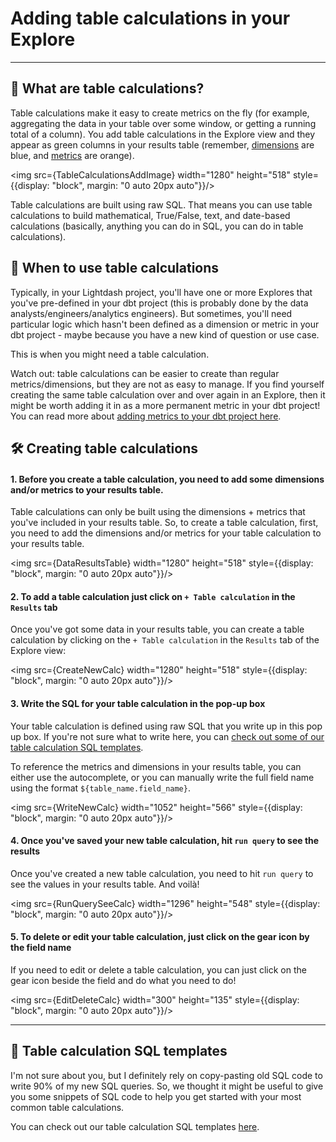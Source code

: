 
# Adding table calculations in your Explore

---

## 🧐 What are table calculations?

Table calculations make it easy to create metrics on the fly (for example, aggregating the data in your table over some window, or getting a running total of a column). You add table calculations in the Explore view and they appear as green columns in your results table (remember, [dimensions](https://docs.lightdash.com/references/dimensions) are blue, and [metrics](https://docs.lightdash.com/references/metrics) are orange).

<img src={TableCalculationsAddImage} width="1280" height="518" style={{display: "block", margin: "0 auto 20px auto"}}/>

Table calculations are built using raw SQL. That means you can use table calculations to build mathematical, True/False, text, and date-based calculations (basically, anything you can do in SQL, you can do in table calculations).

## 🧮 When to use table calculations

Typically, in your Lightdash project, you'll have one or more Explores that you've pre-defined in your dbt project (this is probably done by the data analysts/engineers/analytics engineers). But sometimes, you'll need particular logic which hasn't been defined as a dimension or metric in your dbt project - maybe because you have a new kind of question or use case.

This is when you might need a table calculation.

Watch out: table calculations can be easier to create than regular metrics/dimensions, but they are not as easy to manage. If you find yourself creating the same table calculation over and over again in an Explore, then it might be worth adding it in as a more permanent metric in your dbt project! You can read more about [adding metrics to your dbt project here](https://docs.lightdash.com/references/metrics).

## 🛠 Creating table calculations

#### 1. Before you create a table calculation, you need to add some dimensions and/or metrics to your results table.

Table calculations can only be built using the dimensions + metrics that you've included in your results table. So, to create a table calculation, first, you need to add the dimensions and/or metrics for your table calculation to your results table.

<img src={DataResultsTable} width="1280" height="518" style={{display: "block", margin: "0 auto 20px auto"}}/>

#### 2. To add a table calculation just click on `+ Table calculation` in the `Results` tab

Once you've got some data in your results table, you can create a table calculation by clicking on the `+ Table calculation` in the `Results` tab of the Explore view:

<img src={CreateNewCalc} width="1280" height="518" style={{display: "block", margin: "0 auto 20px auto"}}/>

#### 3. Write the SQL for your table calculation in the pop-up box

Your table calculation is defined using raw SQL that you write up in this pop up box. If you're not sure what to write here, you can [check out some of our table calculation SQL templates](#table-calculation-sql-templates).

To reference the metrics and dimensions in your results table, you can either use the autocomplete, or you can manually write the full field name using the format `${table_name.field_name}`.

<img src={WriteNewCalc} width="1052" height="566" style={{display: "block", margin: "0 auto 20px auto"}}/>

#### 4. Once you've saved your new table calculation, hit `run query` to see the results

Once you've created a new table calculation, you need to hit `run query` to see the values in your results table. And voilà!

<img src={RunQuerySeeCalc} width="1296" height="548" style={{display: "block", margin: "0 auto 20px auto"}}/>

#### 5. To delete or edit your table calculation, just click on the gear icon by the field name

If you need to edit or delete a table calculation, you can just click on the gear icon beside the field and do what you need to do!

<img src={EditDeleteCalc} width="300" height="135" style={{display: "block", margin: "0 auto 20px auto"}}/>

---

## 📝 Table calculation SQL templates

I'm not sure about you, but I definitely rely on copy-pasting old SQL code to write 90% of my new SQL queries. So, we thought it might be useful to give you some snippets of SQL code to help you get started with your most common table calculations.

You can check out our table calculation SQL templates [here](/guides/table-calculations/sql-templates).
